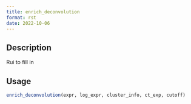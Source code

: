 ```yaml
--- 
title: enrich_deconvolution 
format: rst 
date: 2022-10-06 
--- 
```


## Description

Rui to fill in


## Usage

```r
enrich_deconvolution(expr, log_expr, cluster_info, ct_exp, cutoff)
```


